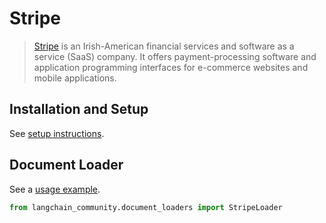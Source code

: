 # Stripe

>[Stripe](https://stripe.com/en-ca) is an Irish-American financial services and software as a service (SaaS) company. It offers payment-processing software and application programming interfaces for e-commerce websites and mobile applications.


## Installation and Setup

See [setup instructions](/oss/integrations/document_loaders/stripe).

## Document Loader

See a [usage example](/oss/integrations/document_loaders/stripe).

```python
from langchain_community.document_loaders import StripeLoader
```
